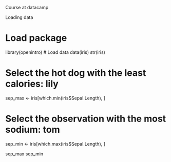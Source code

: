 Course at datacamp

Loading data

# Load package
library(openintro)
# Load data
data(iris)
str(iris)

# Select the hot dog with the least calories: lily
sep_max <- iris[which.min(iris$Sepal.Length), ]

# Select the observation with the most sodium: tom
sep_min <- iris[which.max(iris$Sepal.Length), ]


sep_max
sep_min

